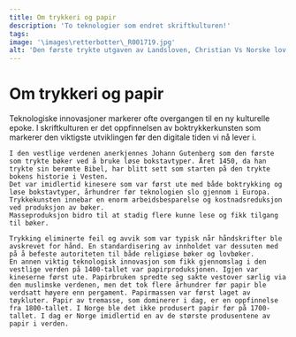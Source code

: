 ```yaml
---
title: Om trykkeri og papir
description: 'To teknologier som endret skriftkulturen!'
tags:
image: '\images\retterbotter\_R001719.jpg'
alt: 'Den første trykte utgaven av Landsloven, Christian Vs Norske lov, og et av de eldste diplomer på papir - fra en monter i utstillingen.'
---
```



# Om trykkeri og papir

<Container stil="initial side">
    Teknologiske innovasjoner markerer ofte overgangen til en ny kulturelle epoke. I skriftkulturen er det oppfinnelsen av boktrykkerkunsten som markerer den viktigste utviklingen før den digitale tiden vi nå lever i. 
    
    I den vestlige verdenen anerkjennes Johann Gutenberg som den første som trykte bøker ved å bruke løse bokstavtyper. Året 1450, da han trykte sin berømte Bibel, har blitt sett som starten på den trykte bokens historie i Vesten. 
    Det var imidlertid kinesere som var først ute med både boktrykking og løse bokstavtyper, århundrer før teknologien slo gjennom i Europa. 
    Trykkekunsten innebar en enorm arbeidsbesparelse og kostnadsreduksjon ved produksjon av bøker. 
    Masseproduksjon bidro til at stadig flere kunne lese og fikk tilgang til bøker. 
    
    Trykking eliminerte feil og avvik som var typisk når håndskrifter ble avskrevet for hånd. En standardisering av innholdet var dessuten med på å befeste autoriteten til både religiøse bøker og lovbøker. 
    En annen viktig teknologisk innovasjon som fikk gjennomslag i den vestlige verden på 1400-tallet var papirproduksjonen. Igjen var kineserne først ute. Papirbruken spredte seg sakte vestover særlig via den muslimske verdenen, men det tok flere århundrer før papir ble verdsatt høyere enn pergament. Papirmassen var først laget av tøykluter. Papir av tremasse, som dominerer i dag, er en oppfinnelse fra 1800-tallet. I Norge ble det ikke produsert papir før på 1700-tallet. I dag er Norge imidlertid en av de største produsentene av papir i verden.
</Container>

<Work id="ubb-diplom-0214" />
<Spacer height={170}/>